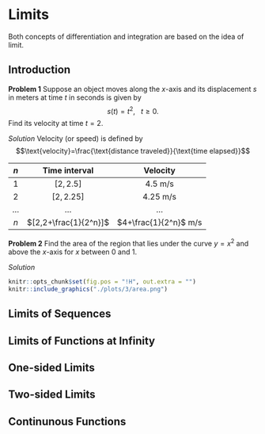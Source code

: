 # Limits

Both concepts of differentiation and integration are based on the idea of limit.

## Introduction

**Problem 1** Suppose an object moves along the $x$-axis and its displacement $s$ in meters  at time $t$ in seconds is given by $$s(t)=t^2,~~~t\geq 0.$$
Find its velocity at time $t=2$.

*Solution* Velocity (or speed) is defined by 
$$\text{velocity}=\frac{\text{distance traveled}}{\text{time elapsed}}$$

| $n$ | Time interval | Velocity|
|:--:|:------------: |:-------:|
|$1$|$[2,2.5]$|$4.5$ m/s|
|$2$|$[2,2.25]$|$4.25$ m/s|
|...|...|...|
|$n$|$[2,2+\frac{1}{2^n}]$|$4+\frac{1}{2^n}$ m/s|

**Problem 2** Find the area of the region that lies under the curve $y=x^2$ and above the $x$-axis for $x$ between $0$ and $1$.

*Solution*
```r
knitr::opts_chunk$set(fig.pos = "!H", out.extra = "")
knitr::include_graphics("./plots/3/area.png")
```
\begin{equation}
\begin{aligned}
S_n&=\frac{1}{n}\cdot 0+\frac{1}{n}\cdot\left(\frac{1}{n}\right)^2+\frac{1}{n}\cdot\left(\frac{2}{n}\right)^2+\ldots+\frac{1}{n}\cdot\left(\frac{n-1}{n}\right)^2 \\
&=\frac{1}{3}-\frac{1}{2n}+\frac{1}{6n^2}
\end{aligned}
\end{equation}

## Limits of Sequences

## Limits of Functions at Infinity

## One-sided Limits

## Two-sided Limits

## Continunous Functions








